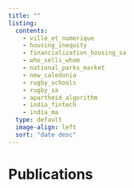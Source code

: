 ---
title: ""
listing:
  contents: 
    - ville_et_numerique
    - housing_inequity
    - financialization_housing_sa
    - who_sells_whom
    - national_parks_market
    - new_caledonia
    - rugby_schools
    - rugby_sa
    - apartheid_algorithm
    - india_fintech
    - india_ma
  type: default
  image-align: left
  sort: "date desc"
---





# Publications